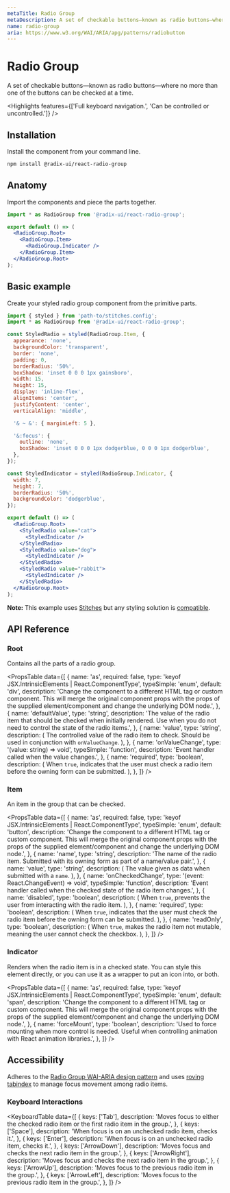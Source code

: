 ```yaml
---
metaTitle: Radio Group
metaDescription: A set of checkable buttons—known as radio buttons—where no more than one of the buttons can be checked at a time.
name: radio-group
aria: https://www.w3.org/WAI/ARIA/apg/patterns/radiobutton
---
```


# Radio Group

<Description>
  A set of checkable buttons—known as radio buttons—where no more than one of
  the buttons can be checked at a time.
</Description>

<Highlights
  features={['Full keyboard navigation.', 'Can be controlled or uncontrolled.']}
/>

## Installation

Install the component from your command line.

```bash
npm install @radix-ui/react-radio-group
```

## Anatomy

Import the components and piece the parts together.

```jsx
import * as RadioGroup from '@radix-ui/react-radio-group';

export default () => (
  <RadioGroup.Root>
    <RadioGroup.Item>
      <RadioGroup.Indicator />
    </RadioGroup.Item>
  </RadioGroup.Root>
);
```

## Basic example

Create your styled radio group component from the primitive parts.

```jsx
import { styled } from 'path-to/stitches.config';
import * as RadioGroup from '@radix-ui/react-radio-group';

const StyledRadio = styled(RadioGroup.Item, {
  appearance: 'none',
  backgroundColor: 'transparent',
  border: 'none',
  padding: 0,
  borderRadius: '50%',
  boxShadow: 'inset 0 0 0 1px gainsboro',
  width: 15,
  height: 15,
  display: 'inline-flex',
  alignItems: 'center',
  justifyContent: 'center',
  verticalAlign: 'middle',

  '& ~ &': { marginLeft: 5 },

  '&:focus': {
    outline: 'none',
    boxShadow: 'inset 0 0 0 1px dodgerblue, 0 0 0 1px dodgerblue',
  },
});

const StyledIndicator = styled(RadioGroup.Indicator, {
  width: 7,
  height: 7,
  borderRadius: '50%',
  backgroundColor: 'dodgerblue',
});

export default () => (
  <RadioGroup.Root>
    <StyledRadio value="cat">
      <StyledIndicator />
    </StyledRadio>
    <StyledRadio value="dog">
      <StyledIndicator />
    </StyledRadio>
    <StyledRadio value="rabbit">
      <StyledIndicator />
    </StyledRadio>
  </RadioGroup.Root>
);
```

<Note>

**Note:** This example uses [Stitches](https://stitches.dev) but any styling solution is [compatible](/docs/primitives/guides/styling).

</Note>

## API Reference

### Root

Contains all the parts of a radio group.

<PropsTable
  data={[
    {
      name: 'as',
      required: false,
      type: 'keyof JSX.IntrinsicElements | React.ComponentType<any>',
      typeSimple: 'enum',
      default: 'div',
      description:
        'Change the component to a different HTML tag or custom component. This will merge the original component props with the props of the supplied element/component and change the underlying DOM node.',
    },
    {
      name: 'defaultValue',
      type: 'string',
      description:
        'The value of the radio item that should be checked when initially rendered. Use when you do not need to control the state of the radio items.',
    },
    {
      name: 'value',
      type: 'string',
      description: (
        <span>
          The controlled value of the radio item to check. Should be used in
          conjunction with <Code>onValueChange</Code>.
        </span>
      ),
    },
    {
      name: 'onValueChange',
      type: '(value: string) => void',
      typeSimple: 'function',
      description: 'Event handler called when the value changes.',
    },
    {
      name: 'required',
      type: 'boolean',
      description: (
        <span>
          When <Code>true</Code>, indicates that the user must check a radio
          item before the owning form can be submitted.
        </span>
      ),
    },
  ]}
/>

### Item

An item in the group that can be checked.

<PropsTable
  data={[
    {
      name: 'as',
      required: false,
      type: 'keyof JSX.IntrinsicElements | React.ComponentType<any>',
      typeSimple: 'enum',
      default: 'button',
      description:
        'Change the component to a different HTML tag or custom component. This will merge the original component props with the props of the supplied element/component and change the underlying DOM node.',
    },
    {
      name: 'name',
      type: 'string',
      description:
        'The name of the radio item. Submitted with its owning form as part of a name/value pair.',
    },
    {
      name: 'value',
      type: 'string',
      description: (
        <span>
          The value given as data when submitted with a <Code>name</Code>.
        </span>
      ),
    },
    {
      name: 'onCheckedChange',
      type: '(event: React.ChangeEvent<HTMLInputElement>) => void',
      typeSimple: 'function',
      description:
        'Event handler called when the checked state of the radio item changes.',
    },
    {
      name: 'disabled',
      type: 'boolean',
      description: (
        <span>
          When <Code>true</Code>, prevents the user from interacting with the
          radio item.
        </span>
      ),
    },
    {
      name: 'required',
      type: 'boolean',
      description: (
        <span>
          When <Code>true</Code>, indicates that the user must check the radio
          item before the owning form can be submitted.
        </span>
      ),
    },
    {
      name: 'readOnly',
      type: 'boolean',
      description: (
        <span>
          When <Code>true</Code>, makes the radio item not mutable, meaning the
          user cannot check the checkbox.
        </span>
      ),
    },
  ]}
/>

### Indicator

Renders when the radio item is in a checked state. You can style this element directly, or you can use it as a wrapper to put an icon into, or both.

<PropsTable
  data={[
    {
      name: 'as',
      required: false,
      type: 'keyof JSX.IntrinsicElements | React.ComponentType<any>',
      typeSimple: 'enum',
      default: 'span',
      description:
        'Change the component to a different HTML tag or custom component. This will merge the original component props with the props of the supplied element/component and change the underlying DOM node.',
    },
    {
      name: 'forceMount',
      type: 'boolean',
      description:
        'Used to force mounting when more control is needed. Useful when controlling animation with React animation libraries.',
    },
  ]}
/>

## Accessibility

Adheres to the [Radio Group WAI-ARIA design pattern](https://www.w3.org/WAI/ARIA/apg/patterns/radiobutton) and uses [roving tabindex](https://www.w3.org/TR/wai-aria-practices-1.2/examples/radio/radio.html) to manage focus movement among radio items.

### Keyboard Interactions

<KeyboardTable
  data={[
    {
      keys: ['Tab'],
      description:
        'Moves focus to either the checked radio item or the first radio item in the group.',
    },
    {
      keys: ['Space'],
      description: 'When focus is on an unchecked radio item, checks it.',
    },
    {
      keys: ['Enter'],
      description: 'When focus is on an unchecked radio item, checks it.',
    },
    {
      keys: ['ArrowDown'],
      description: 'Moves focus and checks the next radio item in the group.',
    },
    {
      keys: ['ArrowRight'],
      description: 'Moves focus and checks the next radio item in the group.',
    },
    {
      keys: ['ArrowUp'],
      description: 'Moves focus to the previous radio item in the group.',
    },
    {
      keys: ['ArrowLeft'],
      description: 'Moves focus to the previous radio item in the group.',
    },
  ]}
/>
